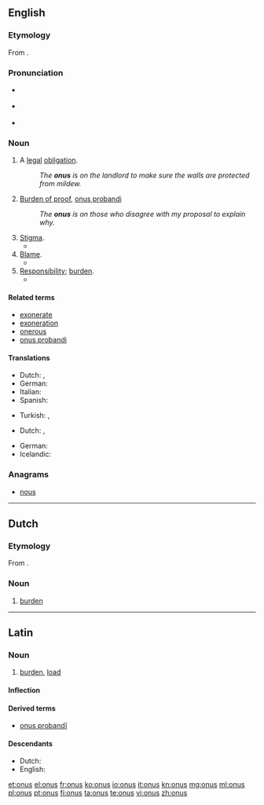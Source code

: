 ==English==

===Etymology===
From {{etyl|la|en}} {{term|onus||burden|lang=la}}.

===Pronunciation===
* {{a|RP}} {{IPA|/ˈəʊnəs/}}
* {{a|US}} {{IPA|/ˈoʊnəs/}}
* {{rhymes|əʊnəs}}

===Noun===
{{en-noun|~|onuses}}

# A [[legal]] [[obligation]].
#: ''The '''onus''' is on the landlord to make sure the walls are protected from mildew.''
# {{context|uncountable|lang=en}} [[burden of proof|Burden of proof]], [[onus probandi]]
#: ''The '''onus''' is on those who disagree with my proposal to explain why.''
# [[stigma|Stigma]].
#* {{quote-book|title=Godiva's Ride: Women of Letters in England, 1830-1880|page=19|author=Dorothy Mermin|year=1993|passage=Geraldine evades the '''onus''' of ambition by subordinating it to the service of her family, and escapes the '''onus''' of sexuality by bodily mutilation}}
# [[blame|Blame]].
#* {{quote-book|title=Shattered Peace: The Origins of the Cold War and the National Security State|page=6|author=Daniel Yergin|year=1977|passage=... what might be called "'''onus'''-shifting" — each side trying to make a record and place blame on the other for the division of Europe and the Cold War itself.}}
# [[responsibility|Responsibility]]; [[burden]].
#* {{quote-book|title=The Beatles Anthology|page=174|author=Beatles|coauthors=Brian Roylance, Paul McCartney, John Lennon, George Harrison, Ringo Starr|year=2000|passage=The '''onus''' isn't on us to produce something great every time. The '''onus''' is on the public to decide whether they like it or not.}}

====Related terms====
* [[exonerate]]
* [[exoneration]]
* [[onerous]]
* [[onus probandi]]

====Translations====
{{trans-top|legal obligation}}
* Dutch: {{t+|nl|last|m}}, {{t+|nl|plicht|f}}
* German: {{t+|de|Pflicht|f}}
* Italian: {{t|it|onere}}
* Spanish: {{t+|es|obligación|f}}
{{trans-mid}}
* Turkish: {{t+|tr|sorumluluk}}, {{t+|tr|yük}}
{{trans-bottom}}

{{trans-top|burden of proof}}
* Dutch: {{t+|nl|last|m}}, {{t-|nl|bewijslast|m}}
{{trans-mid}}
* German: {{t-|de|Beweislast|f}}
* Icelandic: {{t-|is|sönnunarbyrði|f}}
{{trans-bottom}}

{{trans-top|stigma}}
{{trans-mid}}
{{trans-bottom}}

{{trans-top|blame}}
{{trans-mid}}
{{trans-bottom}}

===Anagrams===
* [[nous#English|nous]]

----
==Dutch==

===Etymology===
From {{etyl|la|nl}} {{term|onus||burden|lang=la}}.

===Noun===
{{nl-noun|m|onussen|pl2=oni|onusje}}

# [[burden]]

----

==Latin==

===Noun===
{{la-noun|onus|oneris|oneris|n|third}}

# [[burden]], [[load]]

====Inflection====
{{la-decl-3rd-N|onus|oner}}

====Derived terms====
* [[onus probandi|onus probandī]]

====Descendants====
* Dutch: {{l|nl|onus}}
* English: {{l|en|onus}}

[[et:onus]]
[[el:onus]]
[[fr:onus]]
[[ko:onus]]
[[io:onus]]
[[it:onus]]
[[kn:onus]]
[[mg:onus]]
[[ml:onus]]
[[pl:onus]]
[[pt:onus]]
[[fi:onus]]
[[ta:onus]]
[[te:onus]]
[[vi:onus]]
[[zh:onus]]